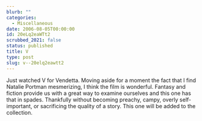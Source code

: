 ```yaml
---
blurb: ""
categories:
  - Miscellaneous
date: 2006-08-05T00:00:00
id: 20eLq2eaWTt2
scrubbed_2021: false
status: published
title: V
type: post
slug: v--20elq2eawtt2
---
```


Just watched V for Vendetta. Moving aside for a moment the fact
that I find Natalie Portman mesmerizing, I think the film is
wonderful. Fantasy and fiction provide us with a great way to
examine ourselves and this one has that in spades. Thankfully
without becoming preachy, campy, overly self-important, or
sacrificing the quality of a story. This one will be added to the
collection.